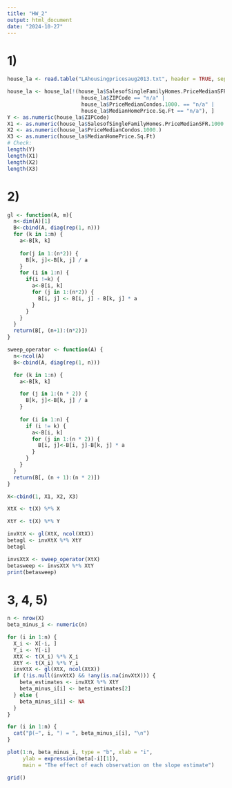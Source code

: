 ```yaml
---
title: "HW_2"
output: html_document
date: "2024-10-27"
---
```

# 1)
```r
house_la <- read.table("LAhousingpricesaug2013.txt", header = TRUE, sep = "\t", row.names = NULL)
```

```r
house_la <- house_la[!(house_la$SalesofSingleFamilyHomes.PriceMedianSFR.1000. == "n/a" | 
                        house_la$ZIPCode == "n/a" | 
                        house_la$PriceMedianCondos.1000. == "n/a" | 
                        house_la$MedianHomePrice.Sq.Ft == "n/a"), ]
Y <- as.numeric(house_la$ZIPCode)
X1 <- as.numeric(house_la$SalesofSingleFamilyHomes.PriceMedianSFR.1000.)
X2 <- as.numeric(house_la$PriceMedianCondos.1000.)
X3 <- as.numeric(house_la$MedianHomePrice.Sq.Ft)
# Check:
length(Y)  
length(X1) 
length(X2) 
length(X3) 
```
# 2) 

```r
gl <- function(A, m){
  n<-dim(A)[1]
  B<-cbind(A, diag(rep(1, n)))
  for (k in 1:m) {
    a<-B[k, k]
    
    for(j in 1:(n*2)) {
      B[k, j]<-B[k, j] / a
    }
    for (i in 1:n) {
      if(i !=k) {
        a<-B[i, k]
        for (j in 1:(n*2)) {
          B[i, j] <- B[i, j] - B[k, j] * a
        }
      }
    }
  }
  return(B[, (n+1):(n*2)])
}

sweep_operator <- function(A) {
  n<-ncol(A)
  B<-cbind(A, diag(rep(1, n))) 

  for (k in 1:n) {
    a<-B[k, k]  

    for (j in 1:(n * 2)) {
      B[k, j]<-B[k, j] / a
    }
    
    for (i in 1:n) {
      if (i != k) {
        a<-B[i, k]
        for (j in 1:(n * 2)) {
          B[i, j]<-B[i, j]-B[k, j] * a
        }
      }
    }
  }
  return(B[, (n + 1):(n * 2)])  
}

X<-cbind(1, X1, X2, X3)

XtX <- t(X) %*% X

XtY <- t(X) %*% Y

invXtX <- gl(XtX, ncol(XtX))
betagl <- invXtX %*% XtY
betagl

invsXtX <- sweep_operator(XtX)
betasweep <- invsXtX %*% XtY
print(betasweep)

```

# 3, 4, 5)
```r
n <- nrow(X)
beta_minus_i <- numeric(n)

for (i in 1:n) {
  X_i <- X[-i, ]
  Y_i <- Y[-i]
  XtX <- t(X_i) %*% X_i
  XtY <- t(X_i) %*% Y_i
  invXtX <- gl(XtX, ncol(XtX))  
  if (!is.null(invXtX) && !any(is.na(invXtX))) {
    beta_estimates <- invXtX %*% XtY  
    beta_minus_i[i] <- beta_estimates[2] 
  } else {
    beta_minus_i[i] <- NA  
  }
}

for (i in 1:n) {
  cat("β(−", i, ") = ", beta_minus_i[i], "\n")
}

plot(1:n, beta_minus_i, type = "b", xlab = "i", 
     ylab = expression(beta[-i][1]), 
     main = "The effect of each observation on the slope estimate")

grid()

```



